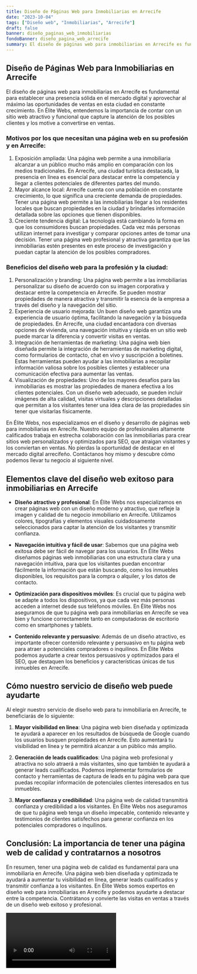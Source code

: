 ```yaml
---
title: Diseño de Páginas Web para Inmobiliarias en Arrecife
date: "2023-10-04"
tags: ["Diseño web", "Inmobiliarias", "Arrecife"]
draft: false
banner: diseño_paginas_web_inmobiliarias
fondoBanner: diseño_pagina_web_arrecife
summary: El diseño de páginas web para inmobiliarias en Arrecife es fundamental para establecer una presencia sólida en el mercado digital y aprovechar al máximo las oportunidades de ventas en esta ciudad en constante crecimiento. En Élite Webs, entendemos la importancia de contar con un sitio web atractivo y funcional que capture la atención de los posibles clientes y los motive a convertirse en ventas.
---
```



## Diseño de Páginas Web para Inmobiliarias en Arrecife

El diseño de páginas web para inmobiliarias en Arrecife es fundamental para establecer una presencia sólida en el mercado digital y aprovechar al máximo las oportunidades de ventas en esta ciudad en constante crecimiento. En Élite Webs, entendemos la importancia de contar con un sitio web atractivo y funcional que capture la atención de los posibles clientes y los motive a convertirse en ventas.

### Motivos por los que necesitan una página web en su profesión y en Arrecife:

1. Exposición ampliada: Una página web permite a una inmobiliaria alcanzar a un público mucho más amplio en comparación con los medios tradicionales. En Arrecife, una ciudad turística destacada, la presencia en línea es esencial para destacar entre la competencia y llegar a clientes potenciales de diferentes partes del mundo.
2. Mayor alcance local: Arrecife cuenta con una población en constante crecimiento, lo que significa una creciente demanda de propiedades. Tener una página web permite a las inmobiliarias llegar a los residentes locales que buscan propiedades en la ciudad y brindarles información detallada sobre las opciones que tienen disponibles.
3. Creciente tendencia digital: La tecnología está cambiando la forma en que los consumidores buscan propiedades. Cada vez más personas utilizan internet para investigar y comparar opciones antes de tomar una decisión. Tener una página web profesional y atractiva garantiza que las inmobiliarias estén presentes en este proceso de investigación y puedan captar la atención de los posibles compradores.

### Beneficios del diseño web para la profesión y la ciudad:

1. Personalización y branding: Una página web permite a las inmobiliarias personalizar su diseño de acuerdo con su imagen corporativa y destacar entre la competencia en Arrecife. Se pueden mostrar propiedades de manera atractiva y transmitir la esencia de la empresa a través del diseño y la navegación del sitio.
2. Experiencia de usuario mejorada: Un buen diseño web garantiza una experiencia de usuario óptima, facilitando la navegación y la búsqueda de propiedades. En Arrecife, una ciudad encantadora con diversas opciones de vivienda, una navegación intuitiva y rápida en un sitio web puede marcar la diferencia y convertir visitas en ventas.
3. Integración de herramientas de marketing: Una página web bien diseñada permite la integración de herramientas de marketing digital, como formularios de contacto, chat en vivo y suscripción a boletines. Estas herramientas pueden ayudar a las inmobiliarias a recopilar información valiosa sobre los posibles clientes y establecer una comunicación efectiva para aumentar las ventas.
4. Visualización de propiedades: Uno de los mayores desafíos para las inmobiliarias es mostrar las propiedades de manera efectiva a los clientes potenciales. Con un diseño web adecuado, se pueden incluir imágenes de alta calidad, visitas virtuales y descripciones detalladas que permitan a los visitantes tener una idea clara de las propiedades sin tener que visitarlas físicamente.

En Élite Webs, nos especializamos en el diseño y desarrollo de páginas web para inmobiliarias en Arrecife. Nuestro equipo de profesionales altamente calificados trabaja en estrecha colaboración con las inmobiliarias para crear sitios web personalizados y optimizados para SEO, que atraigan visitantes y los conviertan en ventas. No pierdas la oportunidad de destacar en el mercado digital arrecifeño. Contáctanos hoy mismo y descubre cómo podemos llevar tu negocio al siguiente nivel.

<GifSeo />

<Cta />

## Elementos clave del diseño web exitoso para inmobiliarias en Arrecife

- **Diseño atractivo y profesional**: En Élite Webs nos especializamos en crear páginas web con un diseño moderno y atractivo, que refleje la imagen y calidad de tu negocio inmobiliario en Arrecife. Utilizamos colores, tipografías y elementos visuales cuidadosamente seleccionados para captar la atención de los visitantes y transmitir confianza.

- **Navegación intuitiva y fácil de usar**: Sabemos que una página web exitosa debe ser fácil de navegar para los usuarios. En Élite Webs diseñamos páginas web inmobiliarias con una estructura clara y una navegación intuitiva, para que los visitantes puedan encontrar fácilmente la información que están buscando, como los inmuebles disponibles, los requisitos para la compra o alquiler, y los datos de contacto.

- **Optimización para dispositivos móviles**: Es crucial que tu página web se adapte a todos los dispositivos, ya que cada vez más personas acceden a internet desde sus teléfonos móviles. En Élite Webs nos aseguramos de que tu página web para inmobiliarias en Arrecife se vea bien y funcione correctamente tanto en computadoras de escritorio como en smartphones y tablets.

- **Contenido relevante y persuasivo**: Además de un diseño atractivo, es importante ofrecer contenido relevante y persuasivo en tu página web para atraer a potenciales compradores o inquilinos. En Élite Webs podemos ayudarte a crear textos persuasivos y optimizados para el SEO, que destaquen los beneficios y características únicas de tus inmuebles en Arrecife.

## Cómo nuestro servicio de diseño web puede ayudarte

Al elegir nuestro servicio de diseño web para tu inmobiliaria en Arrecife, te beneficiarás de lo siguiente:

1. **Mayor visibilidad en línea**: Una página web bien diseñada y optimizada te ayudará a aparecer en los resultados de búsqueda de Google cuando los usuarios busquen propiedades en Arrecife. Esto aumentará tu visibilidad en línea y te permitirá alcanzar a un público más amplio.

2. **Generación de leads cualificados**: Una página web profesional y atractiva no solo atraerá a más visitantes, sino que también te ayudará a generar leads cualificados. Podemos implementar formularios de contacto y herramientas de captura de leads en tu página web para que puedas recopilar información de potenciales clientes interesados en tus inmuebles.

3. **Mayor confianza y credibilidad**: Una página web de calidad transmitirá confianza y credibilidad a los visitantes. En Élite Webs nos aseguramos de que tu página web tenga un diseño impecable, contenido relevante y testimonios de clientes satisfechos para generar confianza en los potenciales compradores o inquilinos.

## Conclusión: La importancia de tener una página web de calidad y contratarnos a nosotros

En resumen, tener una página web de calidad es fundamental para una inmobiliaria en Arrecife. Una página web bien diseñada y optimizada te ayudará a aumentar tu visibilidad en línea, generar leads cualificados y transmitir confianza a los visitantes. En Élite Webs somos expertos en diseño web para inmobiliarias en Arrecife y podemos ayudarte a destacar entre la competencia. Contrátanos y convierte las visitas en ventas a través de un diseño web exitoso y profesional.

<Video />

<CtaBot job="Inmobiliarias" city="Arrecife" />

<Gmaps query="Arrecife+españa+maps" />
